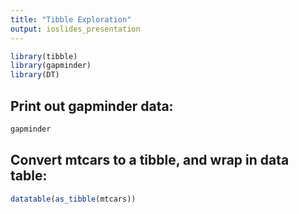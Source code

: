 ---
title: "Tibble Exploration"
output: ioslides_presentation
---


```{r load, warning = FALSE, echo = FALSE}
library(tibble)
library(gapminder)
library(DT)
```



## Print out gapminder data:
```{r}
gapminder
```

<!--This is a comment-->

## Convert mtcars to a tibble, and wrap in data table:

```{r}
datatable(as_tibble(mtcars))
```






